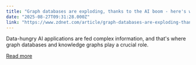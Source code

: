 ```yaml
---
title: "Graph databases are exploding, thanks to the AI boom - here's why"
date: "2025-08-27T09:31:28.000Z"
link: "https://www.zdnet.com/article/graph-databases-are-exploding-thanks-to-the-ai-boom-heres-why/"
---
```


Data-hungry AI applications are fed complex information, and that's where graph databases and knowledge graphs play a crucial role.

[Read more](https://www.zdnet.com/article/graph-databases-are-exploding-thanks-to-the-ai-boom-heres-why/)

